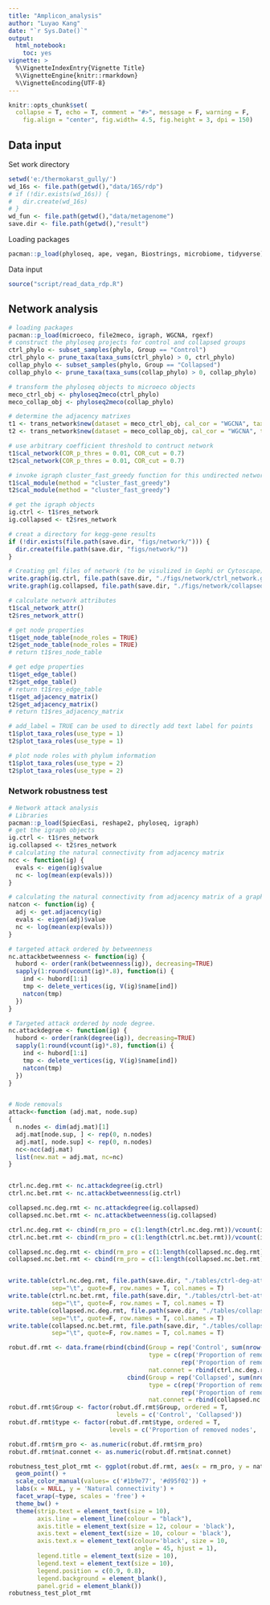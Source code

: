 ---
title: "Amplicon_analysis"
author: "Luyao Kang"
date: "`r Sys.Date()`"
output:
  html_notebook:
    toc: yes
vignette: >
  %\VignetteIndexEntry{Vignette Title}
  %\VignetteEngine{knitr::rmarkdown}
  %\VignetteEncoding{UTF-8}
---
```{r setup, include = F}
knitr::opts_chunk$set(
  collapse = T, echo = T, comment = "#>", message = F, warning = F,
	fig.align = "center", fig.width= 4.5, fig.height = 3, dpi = 150)
```
## Data input 
Set work directory
```{r}
setwd('e:/thermokarst_gully/')
wd_16s <- file.path(getwd(),"data/16S/rdp")
# if (!dir.exists(wd_16s)) {
#   dir.create(wd_16s)
# }
wd_fun <- file.path(getwd(),"data/metagenome")
save.dir <- file.path(getwd(),"result")
```
Loading packages
```{r}
pacman::p_load(phyloseq, ape, vegan, Biostrings, microbiome, tidyverse)
```
Data input
```{r}
source("script/read_data_rdp.R")
```

##  Network analysis
```{r}
# loading packages
pacman::p_load(microeco, file2meco, igraph, WGCNA, rgexf)
# construct the phyloseq projects for control and collapsed groups
ctrl_phylo <- subset_samples(phylo, Group == "Control")
ctrl_phylo <- prune_taxa(taxa_sums(ctrl_phylo) > 0, ctrl_phylo) 
collap_phylo <- subset_samples(phylo, Group == "Collapsed")
collap_phylo <- prune_taxa(taxa_sums(collap_phylo) > 0, collap_phylo)

# transform the phyloseq objects to microeco objects
meco_ctrl_obj <- phyloseq2meco(ctrl_phylo)
meco_collap_obj <- phyloseq2meco(collap_phylo)

# determine the adjacency matrixes
t1 <- trans_network$new(dataset = meco_ctrl_obj, cal_cor = "WGCNA", taxa_level = "OTU", filter_thres = 0.0001, cor_method = "spearman")
t2 <- trans_network$new(dataset = meco_collap_obj, cal_cor = "WGCNA", taxa_level = "OTU", filter_thres = 0.0001, cor_method = "spearman")

# use arbitrary coefficient threshold to contruct network
t1$cal_network(COR_p_thres = 0.01, COR_cut = 0.7)
t2$cal_network(COR_p_thres = 0.01, COR_cut = 0.7)

# invoke igraph cluster_fast_greedy function for this undirected network 
t1$cal_module(method = "cluster_fast_greedy")
t2$cal_module(method = "cluster_fast_greedy")

# get the igraph objects
ig.ctrl <- t1$res_network
ig.collapsed <- t2$res_network

# creat a directory for kegg-gene results
if (!dir.exists(file.path(save.dir, "figs/network/"))) {
  dir.create(file.path(save.dir, "figs/network/"))
}

# Creating gml files of network (to be visulized in Gephi or Cytoscape)
write.graph(ig.ctrl, file.path(save.dir, "./figs/network/ctrl_network.graphml"), format = 'graphml')
write.graph(ig.collapsed, file.path(save.dir, "./figs/network/collapsed_network.graphml"), format = 'graphml')

# calculate network attributes
t1$cal_network_attr()
t2$res_network_attr()
```


```{r, fig.align='center', fig.width=6.5, fig.height=4.5}
# get node properties
t1$get_node_table(node_roles = TRUE)
t2$get_node_table(node_roles = TRUE)
# return t1$res_node_table

# get edge properties
t1$get_edge_table()
t2$get_edge_table()
# return t1$res_edge_table 
t1$get_adjacency_matrix()
t2$get_adjacency_matrix()
# return t1$res_adjacency_matrix

# add_label = TRUE can be used to directly add text label for points
t1$plot_taxa_roles(use_type = 1)
t2$plot_taxa_roles(use_type = 1)
```

```{r, fig.align='center', fig.width=6.5, fig.height=5}
# plot node roles with phylum information
t1$plot_taxa_roles(use_type = 2)
t2$plot_taxa_roles(use_type = 2)
```
### Network robustness test
```{r}
# Network attack analysis
# Libraries
pacman::p_load(SpiecEasi, reshape2, phyloseq, igraph)
# get the igraph objects
ig.ctrl <- t1$res_network
ig.collapsed <- t2$res_network
# calculating the natural connectivity from adjacency matrix
ncc <- function(ig) {
  evals <- eigen(ig)$value
  nc <- log(mean(exp(evals)))
}

# calculating the natural connectivity from adjacency matrix of a graph
natcon <- function(ig) {
  adj <- get.adjacency(ig)
  evals <- eigen(adj)$value
  nc <- log(mean(exp(evals)))
}

# targeted attack ordered by betweenness
nc.attackbetweenness <- function(ig) {
  hubord <- order(rank(betweenness(ig)), decreasing=TRUE)
  sapply(1:round(vcount(ig)*.8), function(i) {
    ind <- hubord[1:i]
    tmp <- delete_vertices(ig, V(ig)$name[ind])
    natcon(tmp)
  })
}

# Targeted attack ordered by node degree.
nc.attackdegree <- function(ig) {
  hubord <- order(rank(degree(ig)), decreasing=TRUE)
  sapply(1:round(vcount(ig)*.8), function(i) {
    ind <- hubord[1:i]
    tmp <- delete_vertices(ig, V(ig)$name[ind])
    natcon(tmp)
  })
}


# Node removals
attack<-function (adj.mat, node.sup)
{
  n.nodes <- dim(adj.mat)[1]
  adj.mat[node.sup, ] <- rep(0, n.nodes)
  adj.mat[, node.sup] <- rep(0, n.nodes)
  nc<-ncc(adj.mat)
  list(new.mat = adj.mat, nc=nc)
}


ctrl.nc.deg.rmt <- nc.attackdegree(ig.ctrl)
ctrl.nc.bet.rmt <- nc.attackbetweenness(ig.ctrl)

collapsed.nc.deg.rmt <- nc.attackdegree(ig.collapsed)
collapsed.nc.bet.rmt <- nc.attackbetweenness(ig.collapsed)

ctrl.nc.deg.rmt <- cbind(rm_pro = c(1:length(ctrl.nc.deg.rmt))/vcount(ig.ctrl), nat.connet = ctrl.nc.deg.rmt)
ctrl.nc.bet.rmt <- cbind(rm_pro = c(1:length(ctrl.nc.bet.rmt))/vcount(ig.ctrl), nat.connet = ctrl.nc.bet.rmt)

collapsed.nc.deg.rmt <- cbind(rm_pro = c(1:length(collapsed.nc.deg.rmt))/vcount(ig.collapsed), nat.connet = collapsed.nc.deg.rmt)
collapsed.nc.bet.rmt <- cbind(rm_pro = c(1:length(collapsed.nc.bet.rmt))/vcount(ig.collapsed), nat.connet = collapsed.nc.bet.rmt)


write.table(ctrl.nc.deg.rmt, file.path(save.dir, "./tables/ctrl-deg-att-rmt.txt"),
            sep="\t", quote=F, row.names = T, col.names = T)
write.table(ctrl.nc.bet.rmt, file.path(save.dir, "./tables/ctrl-bet-att-rmt.txt"),
            sep="\t", quote=F, row.names = T, col.names = T)
write.table(collapsed.nc.deg.rmt, file.path(save.dir, "./tables/collapsed-deg-att-rmt.txt"), 
            sep="\t", quote=F, row.names = T, col.names = T)
write.table(collapsed.nc.bet.rmt, file.path(save.dir, "./tables/collapsed-bet-att-rmt.txt"),
            sep="\t", quote=F, row.names = T, col.names = T)
```


```{r, fig.align='center', fig.width=6, fig.height=3.5}
robut.df.rmt <- data.frame(rbind(cbind(Group = rep('Control', sum(nrow(ctrl.nc.deg.rmt), nrow(ctrl.nc.bet.rmt))),
                                       type = c(rep('Proportion of removed nodes', nrow(ctrl.nc.deg.rmt)), 
                                                rep('Proportion of removed betweenness', nrow(ctrl.nc.bet.rmt))),
                                       nat.connet = rbind(ctrl.nc.deg.rmt, ctrl.nc.bet.rmt)),
                                 cbind(Group = rep('Collapsed', sum(nrow(collapsed.nc.deg.rmt), nrow(collapsed.nc.bet.rmt))),
                                       type = c(rep('Proportion of removed nodes', nrow(collapsed.nc.deg.rmt)), 
                                                rep('Proportion of removed betweenness', nrow(collapsed.nc.bet.rmt))),
                                       nat.connet = rbind(collapsed.nc.deg.rmt, collapsed.nc.bet.rmt))))
robut.df.rmt$Group <- factor(robut.df.rmt$Group, ordered = T, 
                              levels = c('Control', 'Collapsed'))
robut.df.rmt$type <- factor(robut.df.rmt$type, ordered = T, 
                            levels = c('Proportion of removed nodes', 'Proportion of removed betweenness'))

robut.df.rmt$rm_pro <- as.numeric(robut.df.rmt$rm_pro)
robut.df.rmt$nat.connet <- as.numeric(robut.df.rmt$nat.connet)

robutness_test_plot_rmt <- ggplot(robut.df.rmt, aes(x = rm_pro, y = nat.connet, colour = Group))+
  geom_point() +
  scale_color_manual(values= c('#1b9e77', '#d95f02')) +
  labs(x = NULL, y = 'Natural connectivity') +
  facet_wrap(~type, scales = 'free') +
  theme_bw() +
  theme(strip.text = element_text(size = 10),
        axis.line = element_line(colour = "black"),
        axis.title = element_text(size = 12, colour = 'black'),
        axis.text = element_text(size = 10, colour = 'black'),
        axis.text.x = element_text(colour='black', size = 10, 
                                   angle = 45, hjust = 1),
        legend.title = element_text(size = 10),
        legend.text = element_text(size = 10),
        legend.position = c(0.9, 0.8),
        legend.background = element_blank(),
        panel.grid = element_blank())
robutness_test_plot_rmt
```
